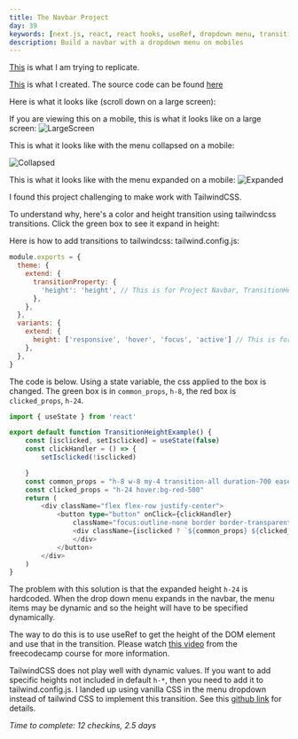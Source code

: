 ```yaml
---
title: The Navbar Project
day: 39
keywords: [next.js, react, react hooks, useRef, dropdown menu, transition, height, tailwindcss, css]
description: Build a navbar with a dropdown menu on mobiles
---
```

[This](https://react-projects-11-navbar.netlify.app/) is what I am trying to replicate. 

[This](/navbarproject) is what I created. The source code can be found [here](https://github.com/pramam/nextjs-reactprojects/tree/main/components/14-Navbar)

Here is what it looks like (scroll down on a large screen):

<div className="min-h-screen bg-gradient-to-r from-gray-100 via-gray-100 to-gray-100">
    <Navbar />
</div>

If you are viewing this on a mobile, this is what it looks like on a large screen:
![LargeScreen](/blog/Navbar/Screenshot-NavbarLaptop.png)

This is what it looks like with the menu collapsed on a mobile:

![Collapsed](/blog/Navbar/Screenshot-NavbarMobile-Collapsed.png)

This is what it looks like with the menu expanded on a mobile:
![Expanded](/screenshots/Screenshot-Navbar.png)


I found this project challenging to make work with TailwindCSS.

To understand why, here's a color and height transition using tailwindcss transitions. Click the green box to see it expand in height:

<TransitionHeightExample/>

Here is how to add transitions to tailwindcss:
tailwind.config.js:
```javascript
module.exports = {
  theme: {
    extend: {
      transitionProperty: {
        'height': 'height', // This is for Project Navbar, TransitionHeightExample
      },
    },
  },
  variants: {
    extend: {
      height: ['responsive', 'hover', 'focus', 'active'] // This is for TransitionHeightExample
    },
  },
}
```

The code is below. Using a state variable, the css applied to the box is changed.
The green box is in `common_props`, `h-8`, the red box is `clicked_props`, `h-24`.

```typescript
import { useState } from 'react'

export default function TransitionHeightExample() {
    const [isclicked, setIsclicked] = useState(false)
    const clickHandler = () => {
        setIsclicked(!isclicked)

    }
    const common_props = "h-8 w-8 my-4 transition-all duration-700 ease-in-out bg-green-500"
    const clicked_props = "h-24 hover:bg-red-500"
    return (
        <div className="flex flex-row justify-center">
            <button type="button" onClick={clickHandler}
                className="focus:outline-none border border-transparent">
                <div className={isclicked ? `${common_props} ${clicked_props}` : common_props}>
                </div>
            </button>
        </div>
    )
}
```

The problem with this solution is that the expanded height `h-24` is hardcoded.
When the drop down menu expands in the navbar, the menu items may be dynamic and so the height will have to be specified dynamically.

The way to do this is to use useRef to get the height of the DOM element and use that in the transition. 
Please watch [this video](https://www.youtube.com/watch?v=a_7Z7C_JCyo&t=16887s) from the freecodecamp course for more information.

TailwindCSS does not play well with dynamic values. If you want to add specific heights not included in default `h-*`, then you need to add it to tailwind.config.js. I landed up using vanilla CSS in the menu dropdown instead of tailwind CSS to implement this transition. See this [github link](https://github.com/pramam/nextjs-reactprojects/tree/main/components/14-Navbar) for details.

_Time to complete: 12 checkins, 2.5 days_